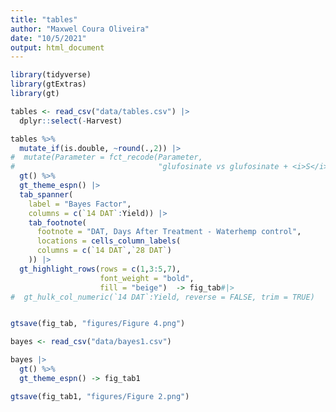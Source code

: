 ```yaml
---
title: "tables"
author: "Maxwel Coura Oliveira"
date: "10/5/2021"
output: html_document
---
```



```r
library(tidyverse)
library(gtExtras)
library(gt)
```


```r
tables <- read_csv("data/tables.csv") |> 
  dplyr::select(-Harvest)
```

```r
tables %>%
  mutate_if(is.double, ~round(.,2)) |> 
#  mutate(Parameter = fct_recode(Parameter,
#                                "glufosinate vs glufosinate + <i>S</i>-metolachlor" = "glufosinate vs glufosinate + S-metolachlor")) |> 
  gt() %>% 
  gt_theme_espn() |> 
  tab_spanner(
    label = "Bayes Factor",
    columns = c(`14 DAT`:Yield)) |> 
    tab_footnote(
      footnote = "DAT, Days After Treatment - Waterhemp control",
      locations = cells_column_labels(
      columns = c(`14 DAT`,`28 DAT`)
    )) |> 
  gt_highlight_rows(rows = c(1,3:5,7), 
                    font_weight = "bold", 
                    fill = "beige")  -> fig_tab#|> 
#  gt_hulk_col_numeric(`14 DAT`:Yield, reverse = FALSE, trim = TRUE)


gtsave(fig_tab, "figures/Figure 4.png")
```




```r
bayes <- read_csv("data/bayes1.csv")
```

```r
bayes |> 
  gt() %>% 
  gt_theme_espn() -> fig_tab1

gtsave(fig_tab1, "figures/Figure 2.png")
```

